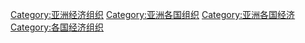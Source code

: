 {{Categories by country|nocat}}

[[Category:亚洲经济组织|Category:亚洲经济组织]]
[[Category:亚洲各国组织|Category:亚洲各国组织]]
[[Category:亚洲各国经济|Category:亚洲各国经济]]
[[Category:各国经济组织|Category:各国经济组织]]